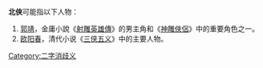 '''北俠'''可能指以下人物：
# [[郭靖|郭靖]]，金庸小說《[[射雕英雄傳|射雕英雄傳]]》的男主角和《[[神雕俠侶|神雕俠侶]]》中的重要角色之一。
# [[欧阳春|欧阳春]]，清代小说《[[三侠五义|三侠五义]]》中的主要人物。
{{disamb}}
[[Category:二字消歧义|Category:二字消歧义]]